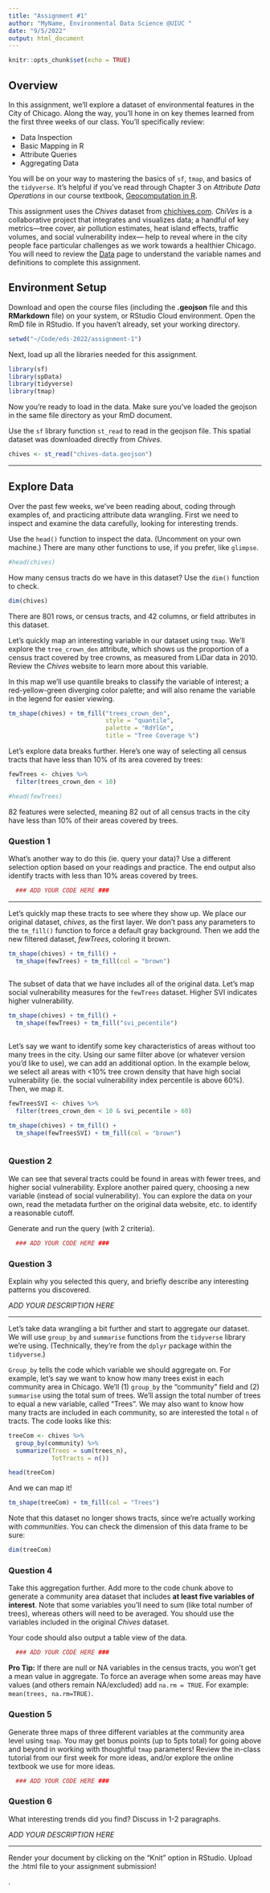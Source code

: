 ```yaml
---
title: "Assignment #1"
author: "MyName, Environmental Data Science @UIUC "
date: "9/5/2022"
output: html_document
---
```


```r
knitr::opts_chunk$set(echo = TRUE)
```

## Overview
In this assignment, we'll explore a dataset of environmental features in the City of Chicago. Along the way, you'll hone in on key themes learned from the first three weeks of our class. You'll specifically review:

- Data Inspection 
- Basic Mapping in R
- Attribute Queries
- Aggregating Data

You will be on your way to mastering the basics of `sf`, `tmap`, and basics of the `tidyverse`. It's helpful if you've read through Chapter 3 on *Attribute Data Operations* in our course textbook, [Geocomputation in R](https://geocompr.robinlovelace.net/). 

This assignment uses the *Chives* dataset from [chichives.com](https://chichives.com). *ChiVes* is a collaborative project that integrates and visualizes data; a handful of key metrics―tree cover, air pollution estimates, heat island effects, traffic volumes, and social vulnerability index― help to reveal where in the city people face particular challenges as we work towards a healthier Chicago. You will need to review the [Data](https://chichives.com/data) page to understand the variable names and definitions to complete this assignment. 

## Environment Setup

Download and open the course files (including the **.geojson** file and this **RMarkdown** file) on your system, or RStudio Cloud environment. Open the RmD file in RStudio. If you haven't already, set your working directory. 

```r
setwd("~/Code/eds-2022/assignment-1")
```

Next, load up all the libraries needed for this assignment.

```r
library(sf)
library(spData)
library(tidyverse)
library(tmap)
```

Now you're ready to load in the data. Make sure you've loaded the geojson in the same file directory as your RmD document.

Use the `sf` library function `st_read` to read in the geojson file. This spatial dataset was downloaded directly from *Chives*.

```r
chives <- st_read("chives-data.geojson")
```

---

## Explore Data 

Over the past few weeks, we've been reading about, coding through examples of, and practicing attribute data wrangling. First we need to inspect and examine the data carefully, looking for interesting trends. 

Use the `head()` function to inspect the data. (Uncomment on your own machine.) There are many other functions to use, if you prefer, like `glimpse`.

```r
#head(chives)
```

How many census tracts do we have in this dataset? Use the `dim()` function to check. 
```r
dim(chives)
```

There are 801 rows, or census tracts, and 42 columns, or field attributes in this dataset.

Let's quickly map an interesting variable in our dataset using `tmap`. We'll explore the `tree_crown_den` attribute, which shows us the proportion of a census tract covered by tree crowns, as measured from LiDar data in 2010. Review the *Chives* website to learn more about this variable. 

In this map we'll use quantile breaks to classify the variable of interest; a red-yellow-green diverging color palette; and will also rename the variable in the legend for easier viewing.

```r

tm_shape(chives) + tm_fill("trees_crown_den", 
                           style = "quantile", 
                           palette = "RdYlGn",
                           title = "Tree Coverage %")

```

Let's explore data breaks further. Here's one way of selecting all census tracts that have less than 10% of its area covered by trees:

```r
fewTrees <- chives %>% 
  filter(trees_crown_den < 10)

#head(fewTrees)
```

82 features were selected, meaning 82 out of all census tracts in the city have less than 10% of their areas covered by trees.

### Question 1 

What's another way to do this (ie. query your data)? Use a different selection option based on your readings and practice. The end output also identify tracts with less than 10% areas covered by trees. 

```r

  ### ADD YOUR CODE HERE ###  

```

---

Let's quickly map these tracts to see where they show up. We place our original dataset, *chives*, as the first layer. We don't pass any parameters to the `tm_fill()` function to force a default gray background. Then we add the new filtered dataset, *fewTrees*, coloring it brown. 

```r
tm_shape(chives) + tm_fill() + 
  tm_shape(fewTrees) + tm_fill(col = "brown") 
  
```

The subset of data that we have includes all of the original data. Let's map social vulnerability measures for the `fewTrees` dataset. Higher SVI indicates higher vulnerability.

```r

tm_shape(chives) + tm_fill() + 
  tm_shape(fewTrees) + tm_fill("svi_pecentile") 
  
```

Let's say we want to identify some key characteristics of areas without too many trees in the city. Using our same filter above (or whatever version you'd like to use), we can add an additional option. In the example below, we select all areas with <10% tree crown density that have high social vulnerability (ie. the social vulnerability index percentile is above 60%). Then, we map it.

```r
fewTreesSVI <- chives %>% 
  filter(trees_crown_den < 10 & svi_pecentile > 60)

tm_shape(chives) + tm_fill() + 
  tm_shape(fewTreesSVI) + tm_fill(col = "brown") 
  
```

### Question 2

We can see that several tracts could be found in areas with fewer trees, and higher social vulnerability. Explore another paired query, choosing a new variable (instead of social vulnerability). You can explore the data on your own, read the metadata further on the original data website, etc. to identify a reasonable cutoff.

Generate and run the query (with 2 criteria).

```r

  ### ADD YOUR CODE HERE ###  

```

### Question 3

Explain why you selected this query, and  briefly describe any interesting patterns you discovered.

*ADD YOUR DESCRIPTION HERE*

---

Let's take data wrangling a bit further and start to aggregate our dataset. We will use `group_by` and `summarise` functions from the `tidyverse` library we're using. (Technically, they're from the `dplyr` package within the `tidyverse`.) 

`Group_by` tells the code which variable we should aggregate on. For example, let's say we want to know how many trees exist in each community area in Chicago. We'll (1) `group_by` the "community" field and (2) `summarise` using the total sum of trees. We'll assign the total number of trees to equal a new variable, called "Trees". We may also want to know how many tracts are included in each community, so are interested the total `n` of tracts. The code looks like this:

```r
treeCom <- chives %>% 
  group_by(community) %>%
  summarize(Trees = sum(trees_n),
            TotTracts = n())

head(treeCom)
```

And we can map it!

```r
tm_shape(treeCom) + tm_fill(col = "Trees")
```

Note that this dataset no longer shows tracts, since we're actually working with *communities*. You can check the dimension of this data frame to be sure: 

```r
dim(treeCom)  
```

### Question 4

Take this aggregation further. Add more to the code chunk above to generate a community area dataset that includes **at least five variables of interest**. Note that some variables you'll need to sum (like total number of trees), whereas others will need to be averaged. You should use the variables included in the original *Chives* dataset.

Your code should also output a table view of the data.

```r

  ### ADD YOUR CODE HERE ###  

```

**Pro Tip:** If there are null or NA variables in the census tracts, you won't get a mean value in aggregate. To force an average when some areas may have values (and others remain NA/excluded) add  `na.rm = TRUE`. For example: `mean(trees, na.rm=TRUE)`.

### Question 5

Generate three maps of three different variables at the community area level using `tmap`. You may get bonus points (up to 5pts total) for going above and beyond in working with thoughtful `tmap` parameters! Review the in-class tutorial from our first week for more ideas, and/or explore the online textbook we use for more ideas. 

```r

  ### ADD YOUR CODE HERE ###  

```

### Question 6

What interesting trends did you find? Discuss in 1-2 paragraphs.

*ADD YOUR DESCRIPTION HERE*



---


Render your document by clicking on the "Knit" option in RStudio. Upload the .html file to your assignment submission!

.